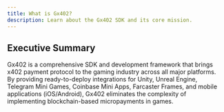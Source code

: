 ```yaml
---
title: What is Gx402?
description: Learn about the Gx402 SDK and its core mission.
---
```


## Executive Summary

Gx402 is a comprehensive SDK and development framework that brings x402 payment protocol to the gaming industry across all major platforms. By providing ready-to-deploy integrations for Unity, Unreal Engine, Telegram Mini Games, Coinbase Mini Apps, Farcaster Frames, and mobile applications (iOS/Android), Gx402 eliminates the complexity of implementing blockchain-based micropayments in games.